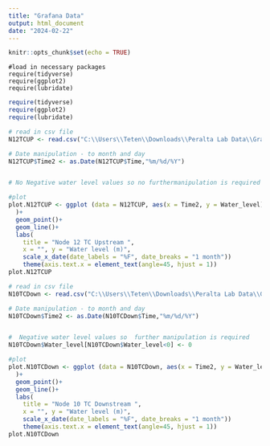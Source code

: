 ```yaml
---
title: "Grafana Data"
output: html_document
date: "2024-02-22"
---
```


```r
knitr::opts_chunk$set(echo = TRUE)
```

```r-required
#load in necessary packages 
require(tidyverse)
require(ggplot2)
require(lubridate)
```

```r
require(tidyverse)
require(ggplot2)
require(lubridate)
```


```r
# read in csv file 
N12TCUP <- read.csv("C:\\Users\\Teten\\Downloads\\Peralta Lab Data\\Grafana\\Node 12 -TC Upstream _07-23 to 01-24.csv")

# Date manipulation - to month and day 
N12TCUP$Time2 <- as.Date(N12TCUP$Time,"%m/%d/%Y")


# No Negative water level values so no furthermanipulation is required 

#plot
plot.N12TCUP <- ggplot (data = N12TCUP, aes(x = Time2, y = Water_level) 
  )+
  geom_point()+
  geom_line()+
  labs( 
    title = "Node 12 TC Upstream ",
    x = "", y = "Water level (m)",
    scale_x_date(date_labels = "%F", date_breaks = "1 month"))
    theme(axis.text.x = element_text(angle=45, hjust = 1))
plot.N12TCUP
```

```r
# read in csv file 
N10TCDown <- read.csv("C:\\Users\\Teten\\Downloads\\Peralta Lab Data\\Grafana\\Node 10 -TC Downstream _07-23 to 01-24.csv")

# Date manipulation - to month and day 
N10TCDown$Time2 <- as.Date(N10TCDown$Time,"%m/%d/%Y")


#  Negative water level values so  further manipulation is required 
N10TCDown$Water_level[N10TCDown$Water_level<0] <- 0

#plot
plot.N10TCDown <- ggplot (data = N10TCDown, aes(x = Time2, y = Water_level) 
  )+
  geom_point()+
  geom_line()+
  labs( 
    title = "Node 10 TC Downstream ",
    x = "", y = "Water level (m)",
    scale_x_date(date_labels = "%F", date_breaks = "1 month"))
    theme(axis.text.x = element_text(angle=45, hjust = 1))
plot.N10TCDown
```

